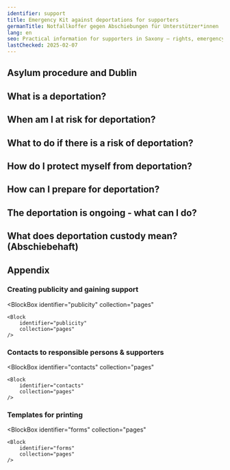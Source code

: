 ```yaml
---
identifier: support
title: Emergency Kit against deportations for supporters
germanTitle: Notfallkoffer gegen Abschiebungen für Unterstützer*innen
lang: en
seo: Practical information for supporters in Saxony – rights, emergency contacts, conduct, and support options in case of impending deportation.
lastChecked: 2025-02-07
---
```


<Block identifier="kit-intro" />

<SupportBox title="Additional information for volunteer supporters">
    <Block identifier="kit-intro-support"/>
</SupportBox>

<Block identifier="kit-advice" />

<SupportBox title="Additional information for supporters on the topic of counselling">
    <Block identifier="kit-advice-support"/>
</SupportBox>

## Asylum procedure and Dublin

<Block identifier="kit-procedure-dublin"/>

<SupportBox title="Additional information for supporters on the topic of asylum procedures">
    <Block identifier="kit-procedure-support"/>
</SupportBox>

## What is a deportation?

<Block identifier="kit-deportation-definition"/>

## When am I at risk for deportation?

<Block identifier="kit-deportation-risk"/>

<SupportBox title="Additional information for supporters on the topic of imminent deportation">
    <Block identifier="kit-deportation-risk-support"/>
</SupportBox>

## What to do if there is a risk of deportation?

<Block identifier="kit-stress" />

<SupportBox title="Additional information for supporters on the topic of stress caused by the risk of deportation">
    <Block identifier="kit-stress-support"/>
</SupportBox>

<Block identifier="kit-residence" />

<SupportBox title=" Additional information for supporters on the right to stay">
    <Block identifier="kit-residence-support"/>
</SupportBox>

## How do I protect myself from deportation?

<Block identifier="kit-prevent-deportation" />

## How can I prepare for deportation?

<Block identifier="kit-prepare-deportation" />

<SupportBox title="Additional information for supporters on the topic: Preparing for deportation">
    <Block identifier="kit-prepare-deportation-support"/>
</SupportBox>

## The deportation is ongoing - what can I do?

<Block identifier="kit-police" />

<SupportBox title="Additional information for supporters on the topic: Police and Deportation">
    <Block identifier="kit-police-support"/>
</SupportBox>

<Block identifier="kit-ongoing-deportation" />

<SupportBox title="Additional information for supporters on the topic of ongoing deportation">
    <Block identifier="kit-ongoing-deportation-support"/>
</SupportBox>

## What does deportation custody mean? (Abschiebehaft)

<Block identifier="kit-detention" />

## Appendix

<Block identifier="kit-outro" />

###  Creating publicity and gaining support

<BlockBox
    identifier="publicity"
    collection="pages"
>
    <Block
        identifier="publicity"
        collection="pages"
    />
</BlockBox>

### Contacts to responsible persons & supporters

<BlockBox
    identifier="contacts"
    collection="pages"
>
    <Block
        identifier="contacts"
        collection="pages"
    />
</BlockBox>

### Templates for printing

<BlockBox
    identifier="forms"
    collection="pages"
>
    <Block
        identifier="forms"
        collection="pages"
    />
</BlockBox>
